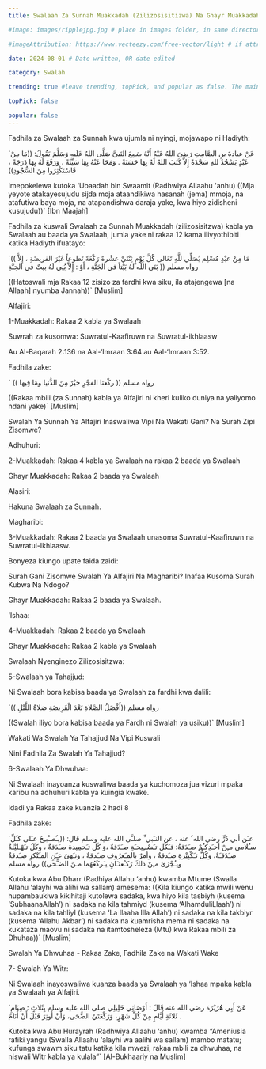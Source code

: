 ```yaml
---
title: Swalaah Za Sunnah Muakkadah (Zilizosisitizwa) Na Ghayr Muakkadah (Zisizosisitizwa) 

#image: images/ripplejpg.jpg # place in images folder, in same directory

#imageAttribution: https://www.vecteezy.com/free-vector/light # if attribution needed, put link to source

date: 2024-08-01 # Date written, OR date edited

category: Swalah

trending: true #leave trending, topPick, and popular as false. The maintainers typically decide this :)

topPick: false

popular: false
---
```


Fadhila za Swalaah za Sunnah kwa ujumla ni nyingi, mojawapo ni Hadiyth:

 

`عَنْ عبادةَ بنِ الصَّامِتِ رَضِيَ اللهُ عَنْهُ أَنَّهُ سَمِعَ النَبيَّ صَلَّى اللهُ عَلَيهِ وَسَلَّمَ يَقُولُ: ((مَا مِنْ عَبْدٍ يَسْجُدُ للهِ سَجْدَةً إِلاَّ كَتَبَ اللهُ لَهُ بِهَا حَسَنَةً . وَمَحَا عَنْهُ بِهَا سَيِّئَةً ، وَرَفَعَ لَهُ بِهَا دَرَجَةً ، فَاسْتَكْثِرُوا مِنَ السُّجُودِ))

Imepokelewa kutoka ‘Ubaadah bin Swaamit (Radhwiya Allaahu 'anhu) ((Mja yeyote atakayesujudu sijda moja ataandikiwa hasanah (jema) mmoja, na atafutiwa baya moja, na atapandishwa daraja yake, kwa hiyo zidisheni kusujudu))` [Ibn Maajah]  

 

Fadhila za kuswali Swalaah za Sunnah Muakkadah (zilizosisitzwa) kabla ya Swalaah au baada ya Swalaah, jumla yake ni rakaa 12 kama ilivyothibiti katika Hadiyth ifuatayo:

 

`(( مَا مِنْ عبْدٍ مُسْلِم يُصَلِّي للَّهِ تَعَالى كُلَّ يَوْمٍ ثِنْتَيْ عشْرةَ رَكْعَةً تَطوعاً غَيْرَ الفرِيضَةِ ، إِلاَّ بَنَى اللَّه لهُ بَيْتاً في الجَنَّةِ ، أَوْ : إِلاَّ بُنِي لَهُ  بيتٌ في الجنَّةِ  )) رواه مسلم  

 ((Hatoswali mja Rakaa 12 zisizo za fardhi kwa siku, ila atajengewa [na Allaah] nyumba Jannah))` [Muslim]

 

Alfajiri:

 

1-Muakkadah: Rakaa 2 kabla ya Swalaah

Suwrah za kusomwa: Suwratul-Kaafiruwn na Suwratul-ikhlaasw

Au Al-Baqarah 2:136 na Aal-‘Imraan 3:64 au Aal-‘Imraan 3:52.

 

Fadhila zake:

` (( ركْعتا الفجْرِ خيْرٌ مِنَ الدُّنيا ومَا فِيها ))   رواه مسلم

((Rakaa mbili (za Sunnah) kabla ya Alfajiri ni kheri kuliko duniya na yaliyomo ndani yake)` [Muslim]

 



 

Swalah Ya Sunnah Ya Alfajiri Inaswaliwa Vipi Na Wakati Gani? Na Surah Zipi Zisomwe?

 

Adhuhuri:

 

2-Muakkadah:  Rakaa 4 kabla ya Swalaah na  rakaa 2 baada ya Swalaah

Ghayr Muakkadah:  Rakaa 2 baada ya Swalaah

 

Alasiri:

 

Hakuna Swalaah za Sunnah.

 

Magharibi:

 

3-Muakkadah: Rakaa 2 baada ya Swalaah unasoma Suwratul-Kaafiruwn na Suwratul-Ikhlaasw.

 

Bonyeza kiungo upate faida zaidi:

 

Surah Gani Zisomwe Swalah Ya Alfajiri Na Magharibi? Inafaa Kusoma Surah Kubwa Na Ndogo?

 

Ghayr Muakkadah: Rakaa 2 baada ya Swalaah.

 

‘Ishaa:

 

4-Muakkadah:  Rakaa 2 baada ya Swalaah

Ghayr Muakkadah: Rakaa 2 kabla ya Swalaah

 

Swalaah Nyenginezo Zilizosisitzwa:

 

5-Swalaah ya Tahajjud:

 

Ni Swalaah bora kabisa baada ya Swalaah za fardhi kwa dalili:

 

`(( أَفْضَلُ الصَّلاةِ بَعْدَ الْفَرِيضَةِ صَلاةُ اللَّيْلِ))  رواه مسلم

((Swalah iliyo bora kabisa baada ya Fardh ni Swalah ya usiku))`  [Muslim]

 



 

Wakati Wa Swalah Ya Tahajjud Na Vipi Kuswali

 

Nini Fadhila Za Swalah Ya Tahajjud?

 

6-Swalaah Ya Dhwuhaa:

 

Ni Swalaah inayoanza kuswaliwa baada ya kuchomoza jua vizuri mpaka karibu na adhuhuri kabla ya kuingia kwake.

Idadi ya Rakaa zake kuanzia 2 hadi 8

Fadhila zake:

`عـَن أبي ذَرٍّ رضي الله ُ عنه ، عن النـَبي ِّ صلـَّى الله عليه وسلم قال: ((يـُصـْبـِحُ عـَلى كـُلِّ سـُلامى مـِنْ أحـَدِكـُمْ صـَدَقةُ: فـَكُل تـَسْبـِيحـَةِ صـَدَقةٌ ،وَ كُل تـَحمِيدة صـَدَقةٌ ، وكُلُ تـَهْـليْلةٌ صـَدَقـَةٌ، وكُلُّ تـَكْبِيْرةِ صـَدقةٌ ، وأمرٌ بالمـَعرُوف صـَدقةٌ ، ونـَهىٌ عـَنِ المـُنْكرِ صـَدقةٌ ويـُجْزئ مـِنْ ذلكَ رَكـْعتـَانِ يـَركَعُهُما مـنَ الضـُّحى))  رواه مسلم

Kutoka kwa Abu Dharr (Radhiya Allahu ‘anhu) kwamba Mtume (Swalla Allahu ‘alayhi wa alihi wa sallam) amesema: ((Kila kiungo katika mwili wenu hupambaukiwa kikihitaji kutolewa sadaka, kwa hiyo kila tasbiyh (kusema ‘SubhaanaAllah’) ni sadaka na kila tahmiyd (kusema ‘AlhamduliLlaah’) ni sadaka na kila tahliyl (kusema ‘La Ilaaha Illa Allah’) ni sadaka  na kila takbiyr (kusema ‘Allahu Akbar’) ni sadaka na kuamrisha mema ni sadaka na kukataza maovu ni sadaka na itamtosheleza (Mtu) kwa Rakaa mbili za Dhuhaa))` [Muslim]

 



 

Swalah Ya Dhwuhaa - Rakaa Zake, Fadhila Zake na Wakati Wake

 

 

7- Swalah Ya Witr:

 

 Ni Swalaah inayoswaliwa kuanza baada ya Swalaah ya ‘Ishaa mpaka kabla ya Swalaah ya Alfajiri.

 

`عَنْ أَبِي هُرَيْرَةَ رضي الله عنه قَالَ : أَوْصَانِي خَلِيلِي صلى الله عليه وسلم بِثَلاثٍ : صِيَامِ ثَلاثَةِ أَيَّامٍ مِنْ كُلِّ شَهْرٍ، وَرَكْعَتَيْ الضُّحَى، وَأَنْ أُوتِرَ قَبْلَ أَنْ أَنَامَ .

Kutoka kwa Abu Hurayrah (Radhwiya Allaahu ‘anhu) kwamba “Ameniusia rafiki yangu (Swalla Allaahu ‘alayhi wa aalihi wa sallam) mambo  matatu; kufunga swawm siku tatu katika kila mwezi, rakaa mbili za dhwuhaa, na niswali Witr kabla ya kulala”` [Al-Bukhaariy na Muslim]
